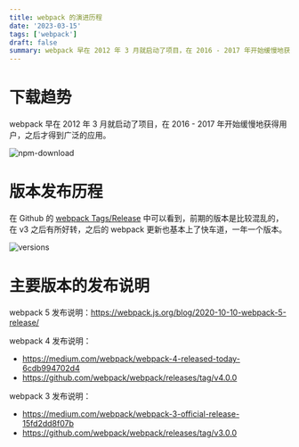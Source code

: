 ```yaml
---
title: webpack 的演进历程
date: '2023-03-15'
tags: ['webpack']
draft: false
summary: webpack 早在 2012 年 3 月就启动了项目，在 2016 - 2017 年开始缓慢地获得用户，之后才得到广泛的应用。分析 webpack 的下载趋势、版本发布历程及重大更新的内容。
---
```


# 下载趋势

webpack 早在 2012 年 3 月就启动了项目，在 2016 - 2017 年开始缓慢地获得用户，之后才得到广泛的应用。

![npm-download](/static/images/blog/webpack/npm-downloads.png)

# 版本发布历程

在 Github 的 [webpack Tags/Release](https://github.com/webpack/webpack/tags?after=v3.0.0) 中可以看到，前期的版本是比较混乱的，在 v3 之后有所好转，之后的 webpack 更新也基本上了快车道，一年一个版本。

![versions](/static/images/blog/webpack/webpack-version.png)

# 主要版本的发布说明

webpack 5 发布说明：https://webpack.js.org/blog/2020-10-10-webpack-5-release/

webpack 4 发布说明：

- https://medium.com/webpack/webpack-4-released-today-6cdb994702d4
- https://github.com/webpack/webpack/releases/tag/v4.0.0

webpack 3 发布说明：

- https://medium.com/webpack/webpack-3-official-release-15fd2dd8f07b
- https://github.com/webpack/webpack/releases/tag/v3.0.0
